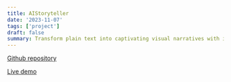```yaml
---
title: AIStoryteller
date: '2023-11-07'
tags: ['project']
draft: false
summary: Transform plain text into captivating visual narratives with impressive image.
---
```


[Github repository](https://github.com/Valentin1495/AIStoryteller)

[Live demo](https://aistoryteller-nh.vercel.app)